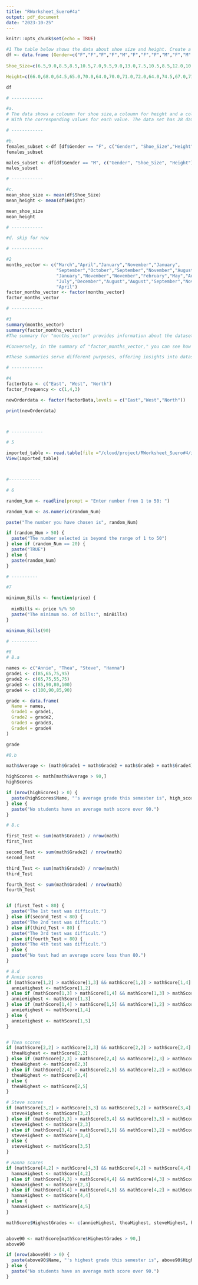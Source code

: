 ```yaml
---
title: "RWorksheet_Suero#4a"
output: pdf_document
date: "2023-10-25"
---
```


```r
knitr::opts_chunk$set(echo = TRUE)
```

```r

#1 The table below shows the data about shoe size and height. Create a data frame.
df <- data.frame (Gender=c("F","F","F","F","M","F","F","F","M","F","M","F","M","M","M","M","F","F","M","F","F","M","M","F","M","M","M","M"),
                 
Shoe_Size=c(6.5,9.0,8.5,8.5,10.5,7.0,9.5,9.0,13.0,7.5,10.5,8.5,12.0,10.5,13.0,11.5,8.5,5.0,10.0,6.5,7.5,8.5,10.5,8.5,10.5,11.0,9.0,13.0),

Height=c(66.0,68.0,64.5,65.0,70.0,64.0,70.0,71.0,72.0,64.0,74.5,67.0,71.0,71.0,77.0,72.0,59.0,62.0,72.0,66.0,64.0,67.0,73.0,69.0,72.0,70.0,69.0,70.0))

df

# ------------

#a. 
# The data shows a coloumn for shoe size,a coloumn for height and a coloumn for gender
# With the corresponding values for each value. The data set has 28 data points with 3 Coloumns

# ------------

#b. 
females_subset <-df [df$Gender == "F", c("Gender", "Shoe_Size","Height")]
females_subset

males_subset <- df[df$Gender == "M", c("Gender", "Shoe_Size", "Height")]
males_subset

# ------------

#c.
mean_shoe_size <- mean(df$Shoe_Size)
mean_height <- mean(df$Height)

mean_shoe_size
mean_height

# ------------

#d. skip for now

# ------------

#2 
months_vector <- c("March","April","January","November","January",
                   "September","October","September","November","August",
                   "January","November","November","February","May","August",
                   "July","December","August","August","September","November","February",
                   "April")
factor_months_vector <- factor(months_vector)
factor_months_vector

# ------------

#3
summary(months_vector)
summary(factor_months_vector)
#The summary for "months_vector" provides information about the dataset's size, data type, and its most common value.

#Conversely, in the summary of "factor_months_vector," you can see how often each month appears.

#These summaries serve different purposes, offering insights into dataset characteristics and the distribution of categorical values as needed.

# ------------

#4
factorData <- c("East", "West", "North")
factor_frequency <- c(1,4,3)

newOrderdata <- factor(factorData,levels = c("East","West","North"))

print(newOrderdata)



# ------------

# 5

imported_table <- read.table(file ="/cloud/project/RWorksheet_Suero#4/import_march.csv", header = TRUE, sep = ",")
View(imported_table)



#------------

# 6

random_Num <- readline(prompt = "Enter number from 1 to 50: ")

random_Num <- as.numeric(random_Num)

paste("The number you have chosen is", random_Num)

if (random_Num > 50) {
  paste("The number selected is beyond the range of 1 to 50")
} else if (random_Num == 20) {
  paste("TRUE")
} else {
  paste(random_Num)
}

# ----------

#7

minimum_Bills <- function(price) {
  
  minBills <- price %/% 50
  paste("The minimum no. of bills:", minBills)
}

minimum_Bills(90)

# ----------

#8
# 8.a

names <- c("Annie", "Thea", "Steve", "Hanna")
grade1 <- c(85,65,75,95)
grade2 <- c(65,75,55,75)
grade3 <- c(85,90,80,100)
grade4 <- c(100,90,85,90)

grade <- data.frame(
  Name = names,
  Grade1 = grade1,
  Grade2 = grade2,
  Grade3 = grade3,
  Grade4 = grade4
)

grade

#8.b

math$Average <- (math$Grade1 + math$Grade2 + math$Grade3 + math$Grade4) / 4

highScores <- math[math$Average > 90,]
highScores

if (nrow(highScores) > 0) {
  paste(highScores$Name, "'s average grade this semester is", high_scorers$Average)
} else {
  paste("No students have an average math score over 90.")
}

# 8.c

first_Test <- sum(math$Grade1) / nrow(math)
first_Test

second_Test <- sum(math$Grade2) / nrow(math)
second_Test

third_Test <- sum(math$Grade3) / nrow(math)
third_Test

fourth_Test <- sum(math$Grade4) / nrow(math)
fourth_Test


if (first_Test < 80) {
  paste("The 1st test was difficult.")
} else if(second_Test < 80) {
  paste("The 2nd test was difficult.")
} else if(third_Test < 80) {
  paste("The 3rd test was difficult.")
} else if(fourth_Test < 80) {
  paste("The 4th test was difficult.")
} else {
  paste("No test had an average score less than 80.")
}

# 8.d
# Annie scores
if (mathScore[1,2] > mathScore[1,3] && mathScore[1,2] > mathScore[1,4] && mathScore[1,2] > mathScore[1,5]) {
  annieHighest <- mathScore[1,2]
} else if (mathScore[1,3] > mathScore[1,4] && mathScore[1,3] > mathScore[1,5]) {
  annieHighest <- mathScore[1,3]
} else if (mathScore[1,4] > mathScore[1,5] && mathScore[1,2] > mathScore[1,5]) {
  annieHighest <- mathScore[1,4]
} else {
  annieHighest <- mathScore[1,5]
}


# Thea scores
if (mathScore[2,2] > mathScore[2,3] && mathScore[2,2] > mathScore[2,4] && mathScore[2,2] > mathScore[2,5]) {
  theaHighest <- mathScore[2,2]
} else if (mathScore[2,3] > mathScore[2,4] && mathScore[2,3] > mathScore[2,5]) {
  theaHighest <- mathScore[2,3]
} else if (mathScore[2,4] > mathScore[2,5] && mathScore[2,2] > mathScore[2,5]) {
  theaHighest <- mathScore[2,4]
} else {
  theaHighest <- mathScore[2,5]
}

# Steve scores
if (mathScore[3,2] > mathScore[3,3] && mathScore[3,2] > mathScore[3,4] && mathScore[3,2] > mathScore[3,5]) {
  steveHighest <- mathScore[3,2]
} else if (mathScore[3,3] > mathScore[3,4] && mathScore[3,3] > mathScore[3,5]) {
  steveHighest <- mathScore[2,3]
} else if (mathScore[3,4] > mathScore[3,5] && mathScore[3,2] > mathScore[3,5]) {
  steveHighest <- mathScore[3,4]
} else {
  steveHighest <- mathScore[3,5]
}

# Hanna scores
if (mathScore[4,2] > mathScore[4,3] && mathScore[4,2] > mathScore[4,4] && mathScore[4,2] > mathScore[4,5]) {
  hannaHighest <- mathScore[4,2]
} else if (mathScore[4,3] > mathScore[4,4] && mathScore[4,3] > mathScore[4,5]) {
  hannaHighest <- mathScore[2,3]
} else if (mathScore[4,4] > mathScore[4,5] && mathScore[4,2] > mathScore[4,5]) {
  hannaHighest <- mathScore[4,4]
} else {
  hannaHighest <- mathScore[4,5]
}

mathScore$HighestGrades <- c(annieHighest, theaHighest, steveHighest, hannaHighest)


above90 <- mathScore[mathScore$HighestGrades > 90,]
above90

if (nrow(above90) > 0) {
  paste(above90$Name, "'s highest grade this semester is", above90$HighestGrade)
} else {
  paste("No students have an average math score over 90.")
}

```


